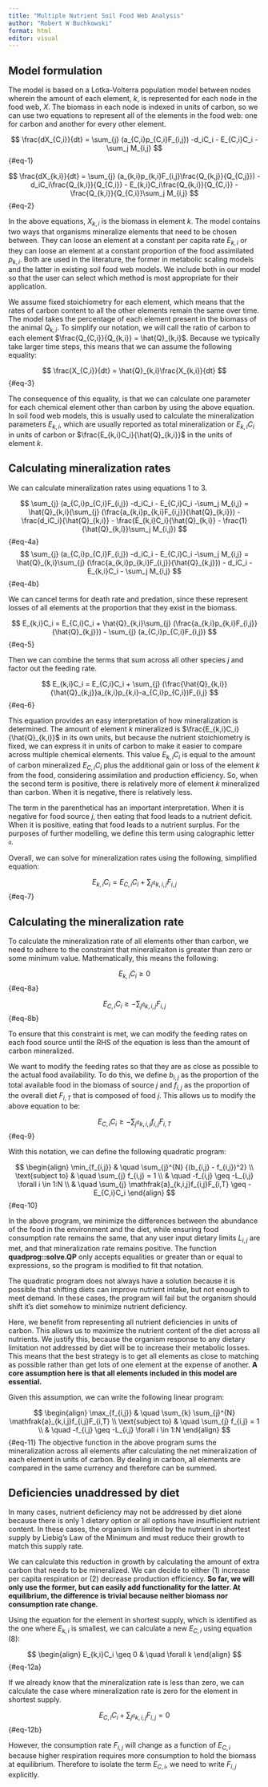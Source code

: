 ```yaml
---
title: "Multiple Nutrient Soil Food Web Analysis"
author: "Robert W Buchkowski"
format: html
editor: visual
---
```


## Model formulation

The model is based on a Lotka-Volterra population model between nodes wherein the amount of each element, *k*, is represented for each node in the food web, *X*. The biomass in each node is indexed in units of carbon, so we can use two equations to represent all of the elements in the food web: one for carbon and another for every other element.

$$
\frac{dX_{C,i}}{dt} = \sum_{j} (a_{C,i}p_{C,i}F_{i,j}) -d_iC_i - E_{C,i}C_i -\sum_j M_{i,j}
$$ {#eq-1}

$$
\frac{dX_{k,i}}{dt} = \sum_{j} (a_{k,i}p_{k,i}F_{i,j}\frac{Q_{k,j}}{Q_{C,j}}) - d_iC_i\frac{Q_{k,i}}{Q_{C,i}} - E_{k,i}C_i\frac{Q_{k,i}}{Q_{C,i}} - \frac{Q_{k,i}}{Q_{C,i}}\sum_j M_{i,j}
$$ {#eq-2}

In the above equations, $X_{k,i}$ is the biomass in element $k$. The model contains two ways that organisms mineralize elements that need to be chosen between. They can loose an element at a constant per capita rate $E_{k,i}$ or they can loose an element at a constant proportion of the food assimilated $p_{k,i}$. Both are used in the literature, the former in metabolic scaling models and the latter in existing soil food web models. We include both in our model so that the user can select which method is most appropriate for their application.

We assume fixed stoichiometry for each element, which means that the rates of carbon content to all the other elements remain the same over time. The model takes the percentage of each element present in the biomass of the animal $Q_{k,i}$. To simplify our notation, we will call the ratio of carbon to each element $\frac{Q_{C,i}}{Q_{k,i}} = \hat{Q}_{k,i}$. Because we typically take larger time steps, this means that we can assume the following equality:

$$
\frac{X_{C,i}}{dt} = \hat{Q}_{k,i}\frac{X_{k,i}}{dt}
$$ {#eq-3}

The consequence of this equality, is that we can calculate one parameter for each chemical element other than carbon by using the above equation. In soil food web models, this is usually used to calculate the mineralization parameters $E_{k,i}$, which are usually reported as total mineralization or $E_{k,i}C_i$ in units of carbon or $\frac{E_{k,i}C_i}{\hat{Q}_{k,i}}$ in the units of element $k$.

## Calculating mineralization rates

We can calculate mineralization rates using equations 1 to 3.

$$
\sum_{j} (a_{C,i}p_{C,i}F_{i,j}) -d_iC_i - E_{C,i}C_i -\sum_j M_{i,j} = \hat{Q}_{k,i}(\sum_{j} (\frac{a_{k,i}p_{k,i}F_{i,j}}{\hat{Q}_{k,i}}) - \frac{d_iC_i}{\hat{Q}_{k,i}} - \frac{E_{k,i}C_i}{\hat{Q}_{k,i}} - \frac{1}{\hat{Q}_{k,i}}\sum_j M_{i,j})
$$ {#eq-4a}
$$ 
\sum_{j} (a_{C,i}p_{C,i}F_{i,j}) -d_iC_i - E_{C,i}C_i -\sum_j M_{i,j} = \hat{Q}_{k,i}\sum_{j} (\frac{a_{k,i}p_{k,i}F_{i,j}}{\hat{Q}_{k,j}}) - d_iC_i - E_{k,i}C_i - \sum_j M_{i,j}
$$ {#eq-4b}

We can cancel terms for death rate and predation, since these represent losses of all elements at the proportion that they exist in the biomass.

$$
E_{k,i}C_i = E_{C,i}C_i + \hat{Q}_{k,i}\sum_{j} (\frac{a_{k,i}p_{k,i}F_{i,j}}{\hat{Q}_{k,j}}) - \sum_{j} (a_{C,i}p_{C,i}F_{i,j})
$$ {#eq-5}

Then we can combine the terms that sum across all other species $j$ and factor out the feeding rate.

$$
E_{k,i}C_i = E_{C,i}C_i + \sum_{j} (\frac{\hat{Q}_{k,i}}{\hat{Q}_{k,j}}a_{k,i}p_{k,i}-a_{C,i}p_{C,i})F_{i,j}
$$ {#eq-6}

This equation provides an easy interpretation of how mineralization is determined. The amount of element $k$ mineralized is $\frac{E_{k,i}C_i}{\hat{Q}_{k,i}}$ in its own units, but because the nutrient stoichiometry is fixed, we can express it in units of carbon to make it easier to compare across multiple chemical elements. This value $E_{k,i}C_i$ is equal to the amount of carbon mineralized $E_{C,i}C_i$ plus the additional gain or loss of the element $k$ from the food, considering assimilation and production efficiency. So, when the second term is positive, there is relatively more of element $k$ mineralized than carbon. When it is negative, there is relatively less.

The term in the parenthetical has an important interpretation. When it is negative for food source $j$, then eating that food leads to a nutrient deficit. When it is positive, eating that food leads to a nutrient surplus. For the purposes of further modelling, we define this term using calographic letter $\mathfrak{a}$.

Overall, we can solve for mineralization rates using the following, simplified equation:

$$
E_{k,i}C_i = E_{C,i}C_i + \sum_{j} \mathfrak{a}_{k,i,j}F_{i,j}
$$ {#eq-7}

## Calculating the mineralization rate

To calculate the mineralization rate of all elements other than carbon, we need to adhere to the constraint that mineralizaiton is greater than zero or some minimum value. Mathematically, this means the following:

$$
E_{k,i}C_i \geq 0
$$ {#eq-8a}

$$ 
E_{C,i}C_i \geq -\sum_{j} \mathfrak{a}_{k,i,j}F_{i,j}
$$ {#eq-8b}

To ensure that this constraint is met, we can modify the feeding rates on each food source until the RHS of the equation is less than the amount of carbon mineralized.

We want to modify the feeding rates so that they are as close as possible to the actual food availability. To do this, we define $b_{i,j}$ as the proportion of the total available food in the biomass of source $j$ and $f_{i,j}$ as the proportion of the overall diet $F_{i,T}$ that is composed of food $j$. This allows us to modify the above equation to be:

$$
E_{C,i}C_i \geq -\sum_{j} \mathfrak{a}_{k,i,j}f_{i,j}F_{i,T}
$$ {#eq-9} 

With this notation, we can define the following quadratic program:

$$
\begin{align}
\min_{f_{i,j}} & \quad \sum_{j}^{N} {(b_{i,j} - f_{i,j})^2} \\
\text{subject to} & \quad \sum_{j} f_{i,j} = 1 \\
& \quad -f_{i,j} \geq -L_{i,j} \forall i \in 1:N \\
& \quad \sum_{j} \mathfrak{a}_{k,i,j}f_{i,j}F_{i,T} \geq -E_{C,i}C_i
\end{align}
$$ {#eq-10}

In the above program, we minimize the differences between the abundance of the food in the environment and the diet, while ensuring food consumption rate remains the same, that any user input dietary limits $L_{i,j}$ are met, and that mineralization rate remains positive. The function **quadprog::solve.QP** only accepts equalities or greater than or equal to expressions, so the program is modified to fit that notation.

The quadratic program does not always have a solution because it is possible that shifting diets can improve nutrient intake, but not enough to meet demand. In these cases, the program will fail but the organism should shift it's diet somehow to minimize nutrient deficiency.

Here, we benefit from representing all nutrient deficiencies in units of carbon. This allows us to maximize the nutrient content of the diet across all nutrients. We justify this, because the organism response to any dietary limitation not addressed by diet will be to increase their metabolic losses. This means that the best strategy is to get all elements as close to matching as possible rather than get lots of one element at the expense of another. **A core assumption here is that all elements included in this model are essential.**

Given this assumption, we can write the following linear program:

$$
\begin{align}
\max_{f_{i,j}} & \quad \sum_{k} \sum_{j}^{N} \mathfrak{a}_{k,i,j}f_{i,j}F_{i,T} \\
\text{subject to} & \quad \sum_{j} f_{i,j} = 1 \\
& \quad -f_{i,j} \geq -L_{i,j} \forall i \in 1:N
\end{align}
$$ {#eq-11}
The objective function in the above program sums the mineralization across all elements after calculating the net mineralization of each element in units of carbon. By dealing in carbon, all elements are compared in the same currency and therefore can be summed.

## Deficiencies unaddressed by diet

In many cases, nutrient deficiency may not be addressed by diet alone because there is only 1 dietary option or all options have insufficient nutrient content. In these cases, the organism is limited by the nutrient in shortest supply by Liebig's Law of the Minimum and must reduce their growth to match this supply rate.

We can calculate this reduction in growth by calculating the amount of extra carbon that needs to be mineralized. We can decide to either (1) increase per capita respiration or (2) decrease production efficiency. **So far, we will only use the former, but can easily add functionality for the latter. At equilibrium, the difference is trivial because neither biomass nor consumption rate change.**

Using the equation for the element in shortest supply, which is identified as the one where $E_{k,i}$ is smallest, we can calculate a new $E_{C,i}$ using equation (8):

$$
\begin{align}
E_{k,i}C_i \geq 0 & \quad \forall k
\end{align}
$$ {#eq-12a}

If we already know that the mineralization rate is less than zero, we can calculate the case where mineralization rate is zero for the element in shortest supply.

$$
E_{C,i}C_i + \sum_{j} \mathfrak{a}_{k,i,j}F_{i,j} = 0
$$ {#eq-12b}

However, the consumption rate $F_{i,j}$ will change as a function of $E_{C,i}$ because higher respiration requires more consumption to hold the biomass at equilibrium. Therefore to isolate the term $E_{C,i}$, we need to write $F_{i,j}$ explicitly.
